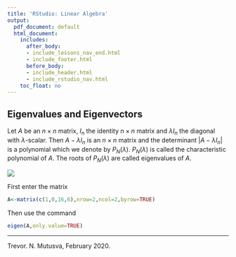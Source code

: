 ```yaml
---
title: 'RStudio: Linear Algebra'
output:
  pdf_document: default
  html_document:
    includes:
      after_body:
      - include_lessons_nav_end.html
      - include_footer.html
      before_body:
      - include_header.html
      - include_rstudio_nav.html
    toc_float: no
---
```



## Eigenvalues and Eigenvectors



Let $A$ be an $n\times n$ matrix, $I_{n}$ the identity $n\times n$
matrix and $\lambda I_{n}$ the diagonal with $\lambda$-scalar. Then
$A-\lambda I_{n}$ is an $n\times n$ matrix and the determinant $|A-\lambda I_{n}|$ is a polynomial which we denote by $P_{N}(\lambda).$ $P_{N}(\lambda)$
is called the characteristic polynomial of $A$. The roots of $P_{N}(\lambda)$
are called eigenvalues of $A$.

 
![](rs1.png)

First enter the matrix
```r
A<-matrix(c(1,0,16,6),nrow=2,ncol=2,byrow=TRUE)
```

Then use the command

```r
eigen(A,only.value=TRUE)
```

***
Trevor. N. Mutusva, February 2020.

